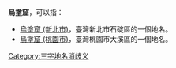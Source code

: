 '''烏塗窟'''，可以指：
* [[烏塗窟_(新北市)|烏塗窟 (新北市)]]，臺灣新北市石碇區的一個地名。
* [[烏塗窟_(桃園市)|烏塗窟 (桃園市)]]，臺灣桃園市大溪區的一個地名。
[[Category:三字地名消歧义|Category:三字地名消歧义]]
{{disambig}}